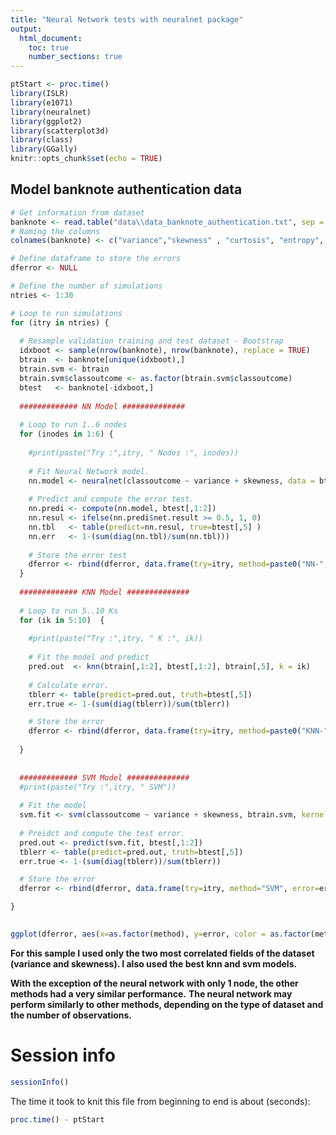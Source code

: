 ---
title: "Neural Network tests with neuralnet package"
output:
  html_document:
    toc: true
    number_sections: true
---

```{r setup, include=FALSE}
ptStart <- proc.time()
library(ISLR)
library(e1071)
library(neuralnet)
library(ggplot2)
library(scatterplot3d)
library(class)
library(GGally)
knitr::opts_chunk$set(echo = TRUE)
```


## Model banknote authentication data

```{r banknotedatann}
# Get information from dataset
banknote <- read.table("data\\data_banknote_authentication.txt", sep = ",")
# Naming the columns
colnames(banknote) <- c("variance","skewness" , "curtosis", "entropy", "classoutcome")

# Define dataframe to store the errors
dferror <- NULL

# Define the number of simulations
ntries <- 1:30

# Loop to run simulations
for (itry in ntries) {
  
  # Resample validation training and test dataset - Bootstrap
  idxboot <- sample(nrow(banknote), nrow(banknote), replace = TRUE)
  btrain  <- banknote[unique(idxboot),]
  btrain.svm <- btrain
  btrain.svm$classoutcome <- as.factor(btrain.svm$classoutcome)
  btest   <- banknote[-idxboot,]
  
  ############# NN Model ##############
  
  # Loop to run 1..6 nodes
  for (inodes in 1:6) {
    
    #print(paste("Try :",itry, " Nodes :", inodes))
    
    # Fit Neural Network model.
    nn.model <- neuralnet(classoutcome ~ variance + skewness, data = btrain[,1:5], hidden = inodes, linear.output = FALSE, threshold = 0.04)
  
    # Predict and compute the error test. 
    nn.predi <- compute(nn.model, btest[,1:2])
    nn.resul <- ifelse(nn.predi$net.result >= 0.5, 1, 0)
    nn.tbl   <- table(predict=nn.resul, true=btest[,5] )
    nn.err   <- 1-(sum(diag(nn.tbl)/sum(nn.tbl)))
  
    # Store the error test
    dferror <- rbind(dferror, data.frame(try=itry, method=paste0("NN-",inodes), error=nn.err))
  }
  
  ############# KNN Model ##############
  
  # Loop to run 5..10 Ks
  for (ik in 5:10)  {
    
    #print(paste("Try :",itry, " K :", ik))
    
    # Fit the model and predict
    pred.out  <- knn(btrain[,1:2], btest[,1:2], btrain[,5], k = ik)
    
    # Calculate error.
    tblerr <- table(predict=pred.out, truth=btest[,5])
    err.true <- 1-(sum(diag(tblerr))/sum(tblerr))

    # Store the error
    dferror <- rbind(dferror, data.frame(try=itry, method=paste0("KNN-",ik), error=err.true))
      
  }
  
  
  ############# SVM Model ##############
  #print(paste("Try :",itry, " SVM"))
  
  # Fit the model
  svm.fit <- svm(classoutcome ~ variance + skewness, btrain.svm, kernel = "radial", cost=1, gamma=1)
  
  # Preidct and compute the test error.
  pred.out <- predict(svm.fit, btest[,1:2])
  tblerr <- table(predict=pred.out, truth=btest[,5])
  err.true <- 1-(sum(diag(tblerr))/sum(tblerr))

  # Store the error 
  dferror <- rbind(dferror, data.frame(try=itry, method="SVM", error=err.true))

}

  
ggplot(dferror, aes(x=as.factor(method), y=error, color = as.factor(method))) + geom_boxplot()

```

**For this sample I used only the two most correlated fields of the dataset (variance and skewness). I also used the best knn and svm models.**

**With the exception of the neural network with only 1 node, the other methods had a very similar performance.**
**The neural network may perform similarly to other methods, depending on the type of dataset and the number of observations.**

# Session info {-}

```{r}
sessionInfo()
```

The time it took to knit this file from beginning to end is about (seconds):

```{r}
proc.time() - ptStart
```
